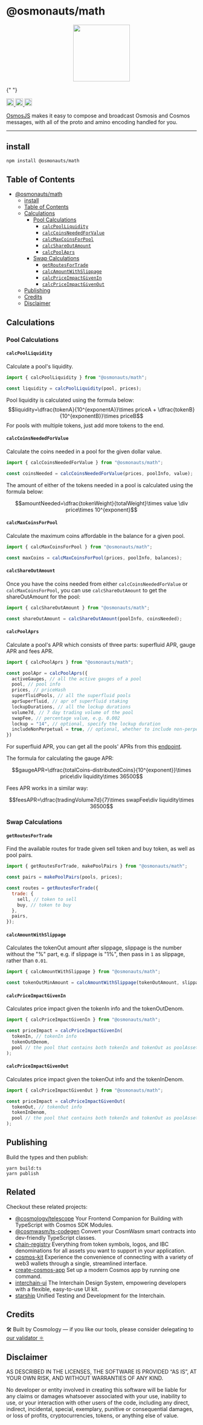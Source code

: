 # @osmonauts/math

<p align="center">
  <a href="https://github.com/osmosis-labs/osmojs">
    <img
      width="150"
      src="https://user-images.githubusercontent.com/545047/195456198-c35bf731-255e-42b6-833b-e76df553eec8.svg"
    />
  </a>
</p>

{" "}
<div
  width="100%"
  style={{
    display: "flex",
    justifyContent: "center",
    alignItems: "center",
    paddingTop: "12px",
    paddingBottom: "12px",
  }}
>
  <a style={{ paddingRight: "4px" }} href="https://github.com/osmosis-labs/osmojs/actions/workflows/run-tests.yaml">
    <img
      height="20"
      src="https://github.com/osmosis-labs/osmojs/actions/workflows/run-tests.yaml/badge.svg"
    />
  </a>
  <a style={{ paddingRight: "4px" }} href="https://github.com/osmosis-labs/osmojs/blob/main/LICENSE">
    <img height="20" src="https://img.shields.io/badge/license-MIT-blue.svg" />
  </a>
  <a style={{ paddingRight: "4px" }} href="https://www.npmjs.com/package/osmojs">
    <img
      height="20"
      src="https://img.shields.io/github/package-json/v/osmosis-labs/osmojs?filename=packages%2Fosmojs%2Fpackage.json"
    />
  </a>
</div>

[OsmosJS](https://github.com/osmosis-labs/osmojs) makes it easy to compose and broadcast Osmosis and Cosmos messages, with all of the proto and amino encoding handled for you.

---

## install

```sh
npm install @osmonauts/math
```

## Table of Contents

- [@osmonauts/math](#osmonautsmath)
  - [install](#install)
  - [Table of Contents](#table-of-contents)
  - [Calculations](#calculations)
    - [Pool Calculations](#pool-calculations)
      - [`calcPoolLiquidity`](#calcpoolliquidity)
      - [`calcCoinsNeededForValue`](#calccoinsneededforvalue)
      - [`calcMaxCoinsForPool`](#calcmaxcoinsforpool)
      - [`calcShareOutAmount`](#calcshareoutamount)
      - [`calcPoolAprs`](#calcpoolaprs)
    - [Swap Calculations](#swap-calculations)
      - [`getRoutesForTrade`](#getroutesfortrade)
      - [`calcAmountWithSlippage`](#calcamountwithslippage)
      - [`calcPriceImpactGivenIn`](#calcpriceimpactgivenin)
      - [`calcPriceImpactGivenOut`](#calcpriceimpactgivenout)
  - [Publishing](#publishing)
  - [Credits](#credits)
  - [Disclaimer](#disclaimer)

## Calculations

### Pool Calculations

#### `calcPoolLiquidity`

Calculate a pool's liquidity.

```js
import { calcPoolLiquidity } from "@osmonauts/math";

const liquidity = calcPoolLiquidity(pool, prices);
```

Pool liquidity is calculated using the formula below:
$$liquidity=\dfrac{tokenA}{10^{exponentA}}\times priceA + \dfrac{tokenB}{10^{exponentB}}\times priceB$$
For pools with multiple tokens, just add more tokens to the end.

#### `calcCoinsNeededForValue`

Calculate the coins needed in a pool for the given dollar value.

```js
import { calcCoinsNeededForValue } from "@osmonauts/math";

const coinsNeeded = calcCoinsNeededForValue(prices, poolInfo, value);
```

The amount of either of the tokens needed in a pool is calculated using the formula below:

$$amountNeeded=\dfrac{tokenWeight}{totalWeight}\times value \div price\times 10^{exponent}$$

#### `calcMaxCoinsForPool`

Calculate the maximum coins affordable in the balance for a given pool.

```js
import { calcMaxCoinsForPool } from "@osmonauts/math";

const maxCoins = calcMaxCoinsForPool(prices, poolInfo, balances);
```

#### `calcShareOutAmount`

Once you have the coins needed from either `calcCoinsNeededForValue` or `calcMaxCoinsForPool`, you can use `calcShareOutAmount` to get the shareOutAmount for the pool:

```js
import { calcShareOutAmount } from "@osmonauts/math";

const shareOutAmount = calcShareOutAmount(poolInfo, coinsNeeded);
```

#### `calcPoolAprs`

Calculate a pool's APR which consists of three parts: superfluid APR, gauge APR and fees APR.

```js
import { calcPoolAprs } from "@osmonauts/math";

const poolApr = calcPoolAprs({
  activeGauges, // all the active gauges of a pool
  pool, // pool info
  prices, // priceHash
  superfluidPools, // all the superfluid pools
  aprSuperfluid, // apr of superfluid staking
  lockupDurations, // all the lockup durations
  volume7d, // 7 day trading volume of the pool
  swapFee, // percentage value, e.g. 0.002
  lockup = "14", // optional, specify the lockup duration
  includeNonPerpetual = true, // optional, whether to include non-perpetual gauges
})
```

For superfluid APR, you can get all the pools' APRs from this [endpoint](https://api-osmosis.imperator.co/apr/v2/all).

The formula for calculating the gauge APR:

$$gaugeAPR=\dfrac{totalCoins-distributedCoins}{10^{exponent}}\times price\div liquidity\times 36500$$

Fees APR works in a similar way:

$$feesAPR=\dfrac{tradingVolume7d}{7}\times swapFee\div liquidity\times 36500$$

### Swap Calculations

#### `getRoutesForTrade`

Find the available routes for trade given sell token and buy token, as well as pool pairs.

```js
import { getRoutesForTrade, makePoolPairs } from "@osmonauts/math";

const pairs = makePoolPairs(pools, prices);

const routes = getRoutesForTrade({
  trade: {
    sell, // token to sell
    buy, // token to buy
  },
  pairs,
});
```

#### `calcAmountWithSlippage`

Calculates the tokenOut amount after slippage, slippage is the number without the "%" part, e.g. if slippage is "1%", then pass in `1` as slippage, rather than `0.01`.

```js
import { calcAmountWithSlippage } from "@osmonauts/math";

const tokenOutMinAmount = calcAmountWithSlippage(tokenOutAmount, slippage);
```

#### `calcPriceImpactGivenIn`

Calculates price impact given the tokenIn info and the tokenOutDenom.

```js
import { calcPriceImpactGivenIn } from "@osmonauts/math";

const priceImpact = calcPriceImpactGivenIn(
  tokenIn, // tokenIn info
  tokenOutDenom,
  pool // the pool that contains both tokenIn and tokenOut as poolAssets
);
```

#### `calcPriceImpactGivenOut`

Calculates price impact given the tokenOut info and the tokenInDenom.

```js
import { calcPriceImpactGivenOut } from "@osmonauts/math";

const priceImpact = calcPriceImpactGivenOut(
  tokenOut, // tokenOut info
  tokenInDenom,
  pool // the pool that contains both tokenIn and tokenOut as poolAssets
);
```

## Publishing

Build the types and then publish:

```
yarn build:ts
yarn publish
```

## Related

Checkout these related projects:

* [@cosmology/telescope](https://github.com/cosmology-tech/telescope) Your Frontend Companion for Building with TypeScript with Cosmos SDK Modules.
* [@cosmwasm/ts-codegen](https://github.com/CosmWasm/ts-codegen) Convert your CosmWasm smart contracts into dev-friendly TypeScript classes.
* [chain-registry](https://github.com/cosmology-tech/chain-registry) Everything from token symbols, logos, and IBC denominations for all assets you want to support in your application.
* [cosmos-kit](https://github.com/cosmology-tech/cosmos-kit) Experience the convenience of connecting with a variety of web3 wallets through a single, streamlined interface.
* [create-cosmos-app](https://github.com/cosmology-tech/create-cosmos-app) Set up a modern Cosmos app by running one command.
* [interchain-ui](https://github.com/cosmology-tech/interchain-ui) The Interchain Design System, empowering developers with a flexible, easy-to-use UI kit.
* [starship](https://github.com/cosmology-tech/starship) Unified Testing and Development for the Interchain.

## Credits

🛠 Built by Cosmology — if you like our tools, please consider delegating to [our validator ⚛️](https://cosmology.zone/validator)


## Disclaimer

AS DESCRIBED IN THE LICENSES, THE SOFTWARE IS PROVIDED “AS IS”, AT YOUR OWN RISK, AND WITHOUT WARRANTIES OF ANY KIND.

No developer or entity involved in creating this software will be liable for any claims or damages whatsoever associated with your use, inability to use, or your interaction with other users of the code, including any direct, indirect, incidental, special, exemplary, punitive or consequential damages, or loss of profits, cryptocurrencies, tokens, or anything else of value.
